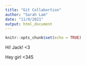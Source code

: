 ```yaml
---
title: "Git Collabortion"
author: "Sarah Lam"
date: "11/9/2021"
output: html_document
---
```


```r
knitr::opts_chunk$set(echo = TRUE)
```

Hi! Jack! <3

Hey girl <345